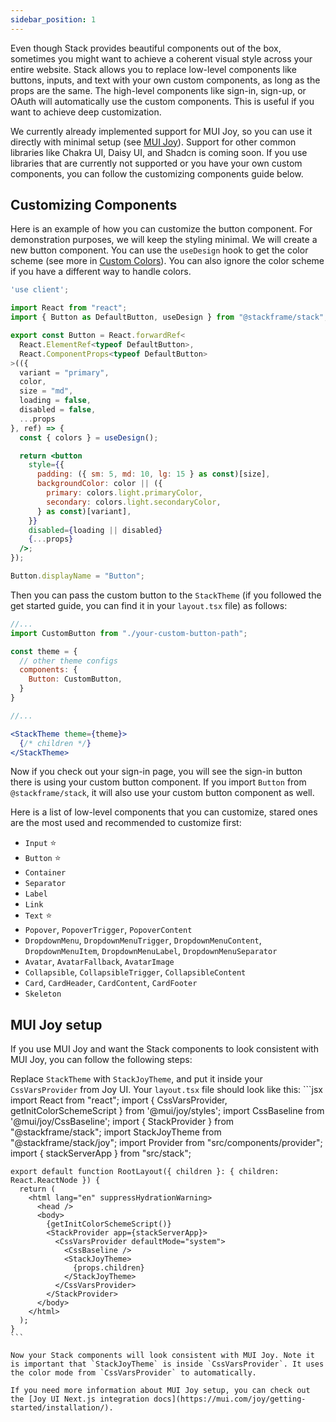 ```yaml
---
sidebar_position: 1
---
```


Even though Stack provides beautiful components out of the box, sometimes you might want to achieve a coherent visual style across your entire website. Stack allows you to replace low-level components like buttons, inputs, and text with your own custom components, as long as the props are the same. The high-level components like sign-in, sign-up, or OAuth will automatically use the custom components. This is useful if you want to achieve deep customization.

We currently already implemented support for MUI Joy, so you can use it directly with minimal setup (see [MUI Joy](#mui-joy-setup)). Support for other common libraries like Chakra UI, Daisy UI, and Shadcn is coming soon. If you use libraries that are currently not supported or you have your own custom components, you can follow the customizing components guide below.

## Customizing Components

Here is an example of how you can customize the button component. For demonstration purposes, we will keep the styling minimal. We will create a new button component. You can use the `useDesign` hook to get the color scheme (see more in [Custom Colors](./02-custom-colors.md)). You can also ignore the color scheme if you have a different way to handle colors.

```jsx
'use client';

import React from "react";
import { Button as DefaultButton, useDesign } from "@stackframe/stack";

export const Button = React.forwardRef<
  React.ElementRef<typeof DefaultButton>,
  React.ComponentProps<typeof DefaultButton>
>(({
  variant = "primary",
  color,
  size = "md",
  loading = false,
  disabled = false,
  ...props
}, ref) => {
  const { colors } = useDesign();

  return <button
    style={{
      padding: ({ sm: 5, md: 10, lg: 15 } as const)[size],
      backgroundColor: color || ({
        primary: colors.light.primaryColor,
        secondary: colors.light.secondaryColor,
      } as const)[variant],
    }}
    disabled={loading || disabled}
    {...props}
  />;
});

Button.displayName = "Button";
```

Then you can pass the custom button to the `StackTheme` (if you followed the get started guide, you can find it in your `layout.tsx` file) as follows:

```jsx
//...
import CustomButton from "./your-custom-button-path";

const theme = {
  // other theme configs
  components: {
    Button: CustomButton,
  }
}

//...

<StackTheme theme={theme}>
  {/* children */}
</StackTheme>
```

Now if you check out your sign-in page, you will see the sign-in button there is using your custom button component. If you import `Button` from `@stackframe/stack`, it will also use your custom button component as well.

Here is a list of low-level components that you can customize, stared ones are the most used and recommended to customize first:

- `Input` ⭐
- `Button` ⭐
- `Container`
- `Separator`
- `Label`
- `Link`
- `Text` ⭐
- `Popover`, `PopoverTrigger`, `PopoverContent`
- `DropdownMenu`, `DropdownMenuTrigger`, `DropdownMenuContent`, `DropdownMenuItem`, `DropdownMenuLabel`, `DropdownMenuSeparator`
- `Avatar`, `AvatarFallback`, `AvatarImage`
- `Collapsible`, `CollapsibleTrigger`, `CollapsibleContent`
- `Card`, `CardHeader`, `CardContent`, `CardFooter`
- `Skeleton`

## MUI Joy setup

If you use MUI Joy and want the Stack components to look consistent with MUI Joy, you can follow the following steps:

Replace `StackTheme` with `StackJoyTheme`, and put it inside your `CssVarsProvider` from Joy UI. Your `layout.tsx` file should look like this:
    ```jsx
    import React from "react";
    import { CssVarsProvider, getInitColorSchemeScript } from '@mui/joy/styles';
    import CssBaseline from '@mui/joy/CssBaseline';
    import { StackProvider } from "@stackframe/stack";
    import StackJoyTheme from "@stackframe/stack/joy";
    import Provider from "src/components/provider";
    import { stackServerApp } from "src/stack";


    export default function RootLayout({ children }: { children: React.ReactNode }) {
      return (
        <html lang="en" suppressHydrationWarning>
          <head />
          <body>
            {getInitColorSchemeScript()}
            <StackProvider app={stackServerApp}>
              <CssVarsProvider defaultMode="system">
                <CssBaseline />
                <StackJoyTheme>
                  {props.children}
                </StackJoyTheme>
              </CssVarsProvider>
            </StackProvider>
          </body>
        </html>
      );
    }
    ```

    Now your Stack components will look consistent with MUI Joy. Note it is important that `StackJoyTheme` is inside `CssVarsProvider`. It uses the color mode from `CssVarsProvider` to automatically.

    If you need more information about MUI Joy setup, you can check out the [Joy UI Next.js integration docs](https://mui.com/joy/getting-started/installation/).
